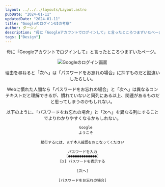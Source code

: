 ```yaml
---
layout: ../../../layouts/Layout.astro
pubDate: "2024-01-11"
updatedDate: "2024-01-11"
title: "GoogleのログインUIの考察"
author: ダーシノ
description: "母に「Googleアカウントでログインして」と言ったところつまずいたページ。"
tags: ["Design"]
---
```



<Header {...frontmatter} />

母に「Googleアカウントでログインして」と言ったところつまずいたページ。

![Googleのログイン画面](./_login.png)

理由を尋ねると「次へ」は「パスワードをお忘れの場合」に押すものだと勘違いしたらしい。

Webに慣れた人間なら「パスワードをお忘れの場合」と「次へ」は異なるコンテキストだと理解できるが、慣れていないと同列にある以上、関連があるものだと思ってしまうのかもしれない。

以下のように、「パスワードをお忘れの場合」と「次へ」を異なる列にすることでよりわかりやすくなるかもしれない。
```text
   Google
   ようこそ

続行するには、まず本人確認をおこなってください

パスワードを入力
[●●●●●●●●●●●●●]
[x] パスワードを表示する

[次へ]

[パスワードをお忘れの場合]
```

